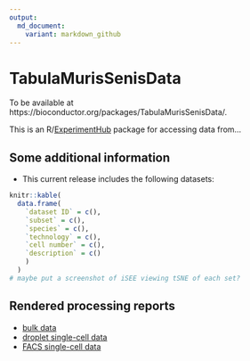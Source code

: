 ```yaml
---
output:
  md_document:
    variant: markdown_github
---
```


<!-- badges: start -->
<!-- badges: end -->

# TabulaMurisSenisData 

To be available at https://bioconductor.org/packages/TabulaMurisSenisData/.

This is an R/[ExperimentHub](https://bioconductor.org/packages/release/bioc/html/ExperimentHub.html) package for accessing data from...

## Some additional information

- This current release includes the following datasets:

```r
knitr::kable(
  data.frame(
    `dataset ID` = c(),
    `subset` = c(), 
    `species` = c(), 
    `technology` = c(),
    `cell number` = c(),
    `description` = c()
    )
  )
# maybe put a screenshot of iSEE viewing tSNE of each set?
```

## Rendered processing reports

* [bulk data](https://www.dropbox.com/s/4c8jplihh1nyj4u/make-data-tabula-muris-senis-bulk.html?dl=0)
* [droplet single-cell data](https://www.dropbox.com/s/xckngw1u4aqi3xa/make-data-tabula-muris-senis-droplet.html?dl=0)
* [FACS single-cell data](https://www.dropbox.com/s/gs47snnkstinm2j/make-data-tabula-muris-senis-facs.html?dl=0)
